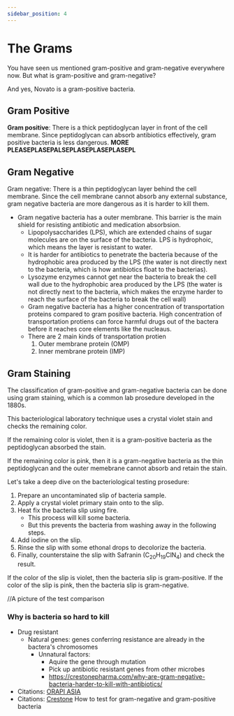 ```yaml
---
sidebar_position: 4
---
```

# The Grams
You have seen us mentioned gram-positive and gram-negative everywhere now. But what is gram-positive and gram-negative?

And yes, Novato is a gram-positive bacteria.

## Gram Positive
 **Gram positive**: There is a thick peptidoglycan layer in front of the cell membrane. Since peptidoglycan can absorb antibiotics effectively, gram positive bacteria is less dangerous. **MORE PLEASEPLASEPALSEPLASEPLASEPLASEPL**
 
## Gram Negative
Gram negative: There is a thin peptidoglycan layer behind the cell membrane. Since the cell membrane cannot absorb any external substance, gram negative bacteria are more dangerous as it is harder to kill them. 
- Gram negative bacteria has a outer membrane. This barrier is the main shield for resisting antibiotic and medication absorbsion. 
	- Lipopolysaccharides (LPS), which are extended chains of sugar molecules are on the surface of the bacteria. LPS is hydrophoic, which means the layer is resistant to water.
	- It is harder for antibiotics to penetrate the bacteria because of the hydrophobic area produced by the LPS (the water is not directly next to the bacteria, which is how antibiotics float to the bacterias).
	- Lysozyme enzymes cannot get near the bacteria to break the cell wall due to the hydrophobic area produced by the LPS (the water is not directly next to the bacteria, which makes the enzyme harder to reach the surface of the bacteria to break the cell wall)
	- Gram negative bacteria has a higher concentration of transportation proteins compared to gram positive bacteria. High concentration of transportation protiens can force harmful drugs out of the bactera before it reaches core elements like the nucleaus. 
	- There are 2 main kinds of transportation protien
		1. Outer membrane protein (OMP)
		2. Inner membrane protein (IMP)
## Gram Staining
The classification of gram-positive and gram-negative bacteria can be done using gram staining, which is a common lab prosedure developed in the 1880s. 

This bacteriological laboratory technique uses a crystal violet stain and checks the remaining color. 

If the remaining color is violet, then it is a gram-positive bacteria as the peptidoglycan absorbed the stain. 

If the remaining color is pink, then it is a gram-negative bacteria as the thin peptidoglycan and the outer memebrane cannot absorb and retain the stain. 

Let's take a deep dive on the bacteriological testing prosedure:
1. Prepare an uncontaminated slip of bacteria sample.
2. Apply a crystal violet primary stain onto to the slip.
3. Heat fix the bacteria slip using fire.
	- This process will kill some bacteria.
	- But this prevents the bacteria from washing away in the following steps.
4. Add iodine on the slip.
5. Rinse the slip with some ethonal drops to decolorize the bacteria.
6. Finally, counterstaine the slip with Safranin ($\text{C}_{20}\text{H}_{19}\text{ClN}_{4}$) and check the result.

If the color of the slip is violet, then the bacteria slip is gram-positive. If the color of the slip is pink, then the bacteria slip is gram-negative. 

//A picture of the test comparison

### Why is bacteria so hard to kill
- Drug resistant
	- Natural genes: genes conferring resistance are already in the bactera's chromosomes
		- Unnatural factors:
			- Aquire the gene through mutation
			- Pick up antibiotic resistant genes from other microbes
			- https://crestonepharma.com/why-are-gram-negative-bacteria-harder-to-kill-with-antibiotics/
- Citations: [ORAPI ASIA](https://www.linkedin.com/company/orapi-asia/)
- Citations: [Crestone](https://crestonepharma.com/why-are-gram-negative-bacteria-harder-to-kill-with-antibiotics/)
How to test for gram-negative and gram-positive bacteria
